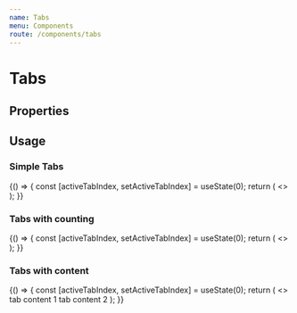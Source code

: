 ```yaml
---
name: Tabs
menu: Components
route: /components/tabs
---
```



# Tabs

## Properties
<Props of={Tabs} />

## Usage

### Simple Tabs

<Playground>
  {() => {
    const [activeTabIndex, setActiveTabIndex] = useState(0);
    return (
      <>
        <Tabs onSelectTab={setActiveTabIndex} activeTabIndex={activeTabIndex}>
            <Tab label="tab 1" />
            <Tab label="tab 2" />
            <Tab label="tab 3" />
        </Tabs>
      </>
    );
  }}
</Playground>

### Tabs with counting 

<Playground>
  {() => {
    const [activeTabIndex, setActiveTabIndex] = useState(0);
    return (
      <>
        <Tabs onSelectTab={setActiveTabIndex} activeTabIndex={activeTabIndex}>
            <Tab label="tab 1" count={1} />
            <Tab label="tab 2" count={4} />
        </Tabs>
      </>
    );
  }}
</Playground>

### Tabs with content

<Playground>
  {() => {
    const [activeTabIndex, setActiveTabIndex] = useState(0);
    return (
      <>
        <Tabs onSelectTab={setActiveTabIndex} activeTabIndex={activeTabIndex}>
            <Tab label="tab 1" count={1}>
                tab content 1
            </Tab>
            <Tab label="tab 2" count={4} >
                tab content 2
            </Tab>
        </Tabs>
      </>
    );
  }}
</Playground>